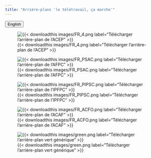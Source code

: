 ```yaml
---
title: "Arrière-plans 'le télétravail, ça marche'"
---
```


<link rel="stylesheet" href=https://cdnjs.cloudflare.com/ajax/libs/font-awesome/4.7.0/css/font-awesome.min.css><button onclick="window.location = location.href.replace('fr','en');" class="btn"><i class="fa fa-language"></i> English</button>

::: {.layout-example .column-body}

![{{< downloadthis images/FR_4.png label="Télécharger l'arrière-plan de l'ACEP" >}}
](/images/FR_4.png){.lightbox}

![{{< downloadthis images/FR_PSAC.png label="Télécharger l'arrière-plan de l'AFPC" >}}
](/images/FR_PSAC.png){.lightbox}

![{{< downloadthis images/FR_PIPSC.png label="Télécharger l'arrière-plan de l'IPFPC" >}}
](/images/FR_PIPSC.png){.lightbox}

![{{< downloadthis images/FR_ACFO.png label="Télécharger l'arrière-plan de l'ACAF" >}}
](/images/FR_ACFO.png){.lightbox}

![{{< downloadthis images/green.png label="Télécharger l'arrière-plan vert générique" >}}
](/images/green.png){.lightbox}

:::
